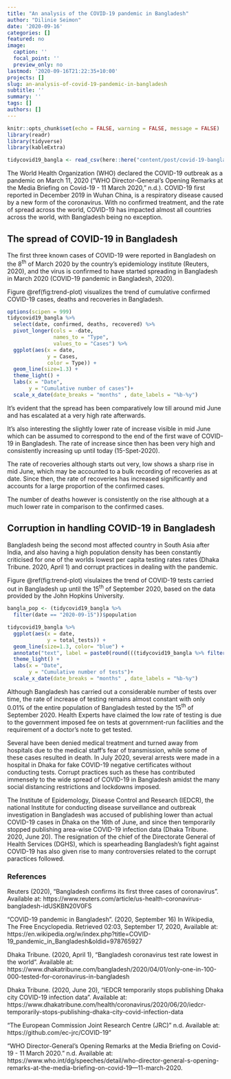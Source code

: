 ```yaml
---
title: "An analysis of the COVID-19 pandemic in Bangladesh"
author: "Dilinie Seimon"
date: '2020-09-16'
categories: []
featured: no
image:
  caption: ''
  focal_point: ''
  preview_only: no
lastmod: '2020-09-16T21:22:35+10:00'
projects: []
slug: an-analysis-of-covid-19-pandemic-in-bangladesh
subtitle: ''
summary: ''
tags: []
authors: []
---
```


```r
knitr::opts_chunk$set(echo = FALSE, warning = FALSE, message = FALSE)
library(readr)
library(tidyverse)
library(kableExtra)
```

```r
tidycovid19_bangla <- read_csv(here::here("content/post/covid-19-bangladesh/data/tidycovid19-bangladesh-data.csv"))
```

The World Health Organization (WHO) declared the COVID-19 outbreak as a pandemic on March 11, 2020  (“WHO Director-General’s Opening Remarks at the Media Briefing on Covid-19 - 11 March 2020,” n.d.). COVID-19 first reported in December 2019 in Wuhan China, is a respiratory disease caused by a new form of the coronavirus. With no confirmed treatment, and the rate of spread across the world, COVID-19 has impacted almost all countries across the world, with Bangladesh being no exception.

## The spread of COVID-19 in Bangladesh

The first three known cases of COVID-19 were reported in Bangladesh on the 8^th^ of March 2020 by the country's epidemiology institute (Reuters, 2020), and the virus is confirmed to have started spreading in Bangladesh in March 2020 (COVID-19 pandemic in Bangladesh, 2020).

Figure \@ref(fig:trend-plot) visualizes the trend of cumulative confirmed COVID-19 cases, deaths and recoveries in Bangladesh. 

```r
options(scipen = 999)
tidycovid19_bangla %>%
  select(date, confirmed, deaths, recovered) %>%
  pivot_longer(cols = -date,
               names_to = "Type",
               values_to = "Cases") %>%
  ggplot(aes(x = date,
             y = Cases,
             color = Type)) +
  geom_line(size=1.3) +
  theme_light() +
  labs(x = "Date",
       y = "Cumulative number of cases")+ 
  scale_x_date(date_breaks = "months" , date_labels = "%b-%y")
```

It's evident that the spread has been comparatively low till around mid June and has escalated at a very high rate afterwards.

It's also interesting the slightly lower rate of increase visible in mid June which can be assumed to correspond to the end of the first wave of COVID-19 in Bangladesh. The rate of increase since then has been very high and consistently increasing up until today (15-Spet-2020).

The rate of recoveries although starts out very, low shows a sharp rise in mid June, which may be accounted to a bulk recording of recoveries as at date. Since then, the rate of recoveries has increased significantly and accounts for a large proportion of the confirmed cases.

The number of deaths however is consistently on the rise although at a much lower rate in comparison to the confirmed cases.


## Corruption in handling COVID-19 in Bangladesh


Bangladesh being the second most affected country in South Asia after India, and also having a high population density has been constantly criticised for one of the worlds lowest per capita testing rates rates (Dhaka Tribune. 2020, April 1) and corrupt practices in dealing with the pandemic.

Figure \@ref(fig:trend-plot) visulaizes the trend of COVID-19 tests carried out in Bangladesh up until the 15^th^ of September 2020, based on the data provided by the John Hopkins University.

```r
bangla_pop <- (tidycovid19_bangla %>%
  filter(date == "2020-09-15"))$population

tidycovid19_bangla %>%
  ggplot(aes(x = date,
             y = total_tests)) +
  geom_line(size=1.3, color= "blue") +
  annotate("text", label = paste0(round(((tidycovid19_bangla %>% filter(date == "2020-09-15"))$total_tests)/bangla_pop, 2)," %"), x = as.Date("2020-09-15"), y = (tidycovid19_bangla %>% filter(date == "2020-09-15"))$total_tests + 100000, colour = "red") +
  theme_light() +
  labs(x = "Date",
       y = "Cumulative number of tests")+ 
  scale_x_date(date_breaks = "months" , date_labels = "%b-%y")
```

Although Bangladesh has carried out a considerable number of tests over time, the rate of increase of testing remains almost constant with only 0.01% of the entire population of Bangladesh tested by the 15^th^ of September 2020. Health Experts have claimed the low rate of testing is due to the government imposed fee on tests at government-run facilities and the requirement of a doctor's note to get tested.

Several have been denied medical treatment and turned away from hospitals due to the medical staff's fear of transmission, while some of these cases resulted in death. In July 2020, several arrests were made in a hospital in Dhaka for fake COVID-19 negative certificates without conducting tests. Corrupt practices such as these has contributed immensely to the wide spread of COVID-19 in Bangladesh amidst the many social distancing restrictions and lockdowns imposed.

The Institute of Epidemology, Disease Control and Research (IEDCR), the national Institute for conducting disease surveillance and outbreak investigation in Bangladesh was accused of publishing lower than actual COVID-19 cases in Dhaka on the 16th of June, and since then temporarily stopped publishing area-wise COVID-19 infection data (Dhaka Tribune. 2020, June 20). The resignation of the chief of the Directorate General of Health Services (DGHS), which is spearheading Bangladesh's fight against COVID-19 has also given rise to many controversies related to the corrupt paractices followed.


### References

Reuters (2020), "Bangladesh confirms its first three cases of coronavirus".  Available at: https://www.reuters.com/article/us-health-coronavirus-bangladesh-idUSKBN20V0FS

"COVID-19 pandemic in Bangladesh". (2020, September 16) In Wikipedia, The Free Encyclopedia. Retrieved 02:03, September 17, 2020, Available at: https://en.wikipedia.org/w/index.php?title=COVID-19_pandemic_in_Bangladesh&oldid=978765927

Dhaka Tribune. (2020, April 1), "Bangladesh coronavirus test rate lowest in the world". Available at: https://www.dhakatribune.com/bangladesh/2020/04/01/only-one-in-100-000-tested-for-coronavirus-in-bangladesh

Dhaka Tribune. (2020, June 20), "IEDCR temporarily stops publishing Dhaka city COVID-19 infection data". Available at: https://www.dhakatribune.com/health/coronavirus/2020/06/20/iedcr-temporarily-stops-publishing-dhaka-city-covid-infection-data

"The  European Commission Joint Research Centre (JRC)" n.d. Available at: https://github.com/ec-jrc/COVID-19"

“WHO Director-General’s Opening Remarks at the Media Briefing on Covid-19 - 11 March 2020.” n.d. Available at: https://www.who.int/dg/speeches/detail/who-director-general-s-opening-remarks-at-the-media-briefing-on-covid-19---11-march-2020.
